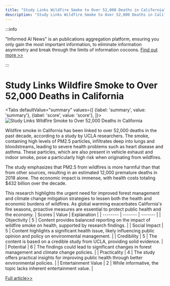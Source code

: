 ```yaml
---
title: "Study Links Wildfire Smoke to Over 52,000 Deaths in California"
description: "Study Links Wildfire Smoke to Over 52,000 Deaths in California"
---
```



:::info

"Informed AI News" is an publications aggregation platform, ensuring you only gain the most important information, to eliminate information asymmetry and break through the limits of information cocoons.  [Find out more >>](/)

:::

# Study Links Wildfire Smoke to Over 52,000 Deaths in California


<Tabs
	defaultValue="summary"
	values={[
	{label: 'summary', value: 'summary'},
	{label: 'score', value: 'score'},
]}>
<TabItem value="summary">
<img
  src="https://image.informedainews.com/2024/06/Soc-TcR-1717900369-0.jpg"
  alt="Study Links Wildfire Smoke to Over 52,000 Deaths in California"
/>



Wildfire smoke in California has been linked to over 52,000 deaths in the past decade, according to a study by UCLA researchers. The smoke, containing high levels of PM2.5 particles, infiltrates deep into lungs and bloodstreams, leading to severe health problems such as heart disease and asthma. These particles, which are also present in vehicle exhaust and indoor smoke, pose a particularly high risk when originating from wildfires.

The study emphasizes that PM2.5 from wildfires is more harmful than that from other sources, resulting in an estimated 12,000 premature deaths in 2018 alone. The economic impact is immense, with health costs totaling $432 billion over the decade.

This research highlights the urgent need for improved forest management and climate change mitigation strategies to lessen both the health and economic burdens of wildfires. As global warming exacerbates California's fire seasons, proactive measures are essential to protect public health and the economy.
</TabItem>
<TabItem value="score">
	| Scores     | Value   | Explanation |
	| -------- | ------- | ------- |
	| Objectivity  | 5    | Content provides balanced reporting on the impact of wildfire smoke on health, supported by research findings.    |
	| Social Impact | 5     | Content highlights a significant health issue, likely influencing public opinion and policy on environmental management.    |
	| Credibility    | 5    | The content is based on a credible study from UCLA, providing solid evidence.    |
	| Potential    | 6    | The findings could lead to significant changes in forest management and climate change policies.    |
	| Practicality    | 4    | The study offers practical insights for improving public health through better environmental policies.    |
	| Entertainment Value    | 2    | While informative, the topic lacks inherent entertainment value.    |
</TabItem>
</Tabs>

[Full article>>](https://sputniknews.com/20240608/wildfire-smoke-has-been-linked-to-more-than-52000-deaths-in-california-over-10-years---study-1118855430.html)

